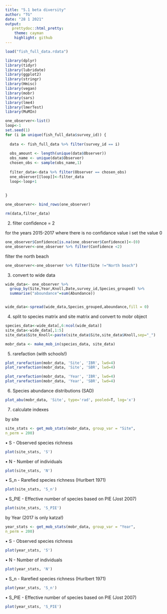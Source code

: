 ```yaml
---
title: "5.1 beta diversity"
author: "TG"
date: "28 1 2021"
output:
   prettydoc::html_pretty:
    theme: cayman
    highlight: github
---
```


```r
load("fish_full_data.rdata")
```

```r
library(dplyr)
library(tidyr)
library(lubridate)
library(ggplot2)
library(stringr)
library(Hmisc)
library(vegan)
library(mobr)
library(sars)
library(lme4)
library(lmerTest)
library(MuMIn)
```



```r
one_observer<-list()
loop<-1
set.seed(1)
for (i in unique(fish_full_data$survey_id)) {
  
  data <- fish_full_data %>% filter(survey_id == i)
  
  obs_amount <- length(unique(data$Observer))
  obs_name <- unique(data$Observer)
  chosen_obs <- sample(obs_name,1)  
 
  filter_data<-data %>% filter(Observer == chosen_obs)
  one_observer[[loop]]<-filter_data
  loop<-loop+1
  
  
}

one_observer<- bind_rows(one_observer)

rm(data,filter_data)
```


2) filter confidence = 2

for the years 2015-2017 where there is no confidance value i set the value 0

```r

one_observer$Confidence[is.na(one_observer$Confidence)]<-(0)
one_observer<-one_observer %>% filter(Confidence <2)

```

filter the north beach
```r
one_observer<-one_observer %>% filter(Site !="North beach")
```


3) convert to wide data

```r
wide_data<- one_observer %>%
  group_by(Site,Year,Knoll,Date,survey_id,Species_grouped) %>%
  summarise("aboundance"=sum(Abundance))


wide_data<-spread(wide_data,Species_grouped,aboundance,fill = 0)
```
4) split to species matrix and site matrix and convert to mobr object


```r
species_data<-wide_data[,6:ncol(wide_data)]
site_data<-wide_data[,1:5]
site_data$Site_Knoll<-paste(site_data$Site,site_data$Knoll,sep="_")

mobr_data <- make_mob_in(species_data, site_data)

```


5) rarefaction (with schools!)

```r
plot_rarefaction(mobr_data, 'Site', 'IBR', lwd=4)
plot_rarefaction(mobr_data, 'Site', 'SBR', lwd=4)


```

```r
plot_rarefaction(mobr_data, 'Year', 'IBR', lwd=4)
plot_rarefaction(mobr_data, 'Year', 'SBR', lwd=4)
```



6) Species abundance distributions (SAD)

```r

plot_abu(mobr_data, 'Site', type='rad', pooled=T, log='x')

```


7) calculate indexes 

by site

```r
site_stats <- get_mob_stats(mobr_data, group_var = "Site",
n_perm = 200)

```
• S - Observed species richness

```r
plot(site_stats, 'S')
```

• N - Number of individuals

```r
plot(site_stats, 'N')
```


• S_n - Rarefied species richness (Hurlbert 1971)

```r
plot(site_stats, 'S_n')
```


• S_PIE - Effective number of species based on PIE (Jost 2007)

```r
plot(site_stats, 'S_PIE')
```


by Year (2017 is only katza!)

```r
year_stats <- get_mob_stats(mobr_data, group_var = "Year",
n_perm = 200)

```
• S - Observed species richness

```r
plot(year_stats, 'S')
```

• N - Number of individuals

```r
plot(year_stats, 'N')
```


• S_n - Rarefied species richness (Hurlbert 1971)

```r
plot(year_stats, 'S_n')
```


• S_PIE - Effective number of species based on PIE (Jost 2007)

```r
plot(year_stats, 'S_PIE')
```
